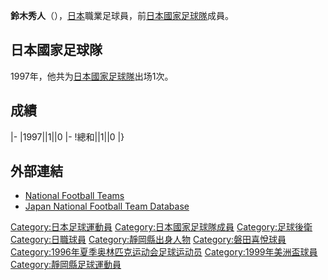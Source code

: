 {{Infobox football biography
|name=鈴木秀人
|image=
|fullname=鈴木秀人
|birth_date={{Birth date and age|1974|10|7}}
|cityofbirth=[[靜岡縣|靜岡縣]][[濱松市|濱松市]]
|countryofbirth=[[日本|日本]]
|height=1.80 m
|position=[[後衛_(足球)|後衛]]
|currentclub=
|years=1993-2009
|clubs=[[磐田喜悅|磐田喜悅]]
|caps(goals)=
|nationalyears=1997
|nationalteam=[[日本國家足球隊|日本]]
|nationalcaps(goals)=1 (0)
}}
'''鈴木秀人'''（{{Bd|1974年|10月7日||}}），[[日本|日本]]職業足球員，前[[日本國家足球隊|日本國家足球隊]]成員。

==日本國家足球隊==
1997年，他共为[[日本國家足球隊|日本國家足球隊]]出场1次。

==成績==
{{Football player national team statistics|JPN}}
|-
|1997||1||0
|-
!總和||1||0
|}

==外部連結==
{{Reflist}}
*[http://www.national-football-teams.com/v2/player.php?id=3530 National Football Teams] {{Wayback|url=http://www.national-football-teams.com/v2/player.php?id=3530 |date=20121201121233 }}
*[https://web.archive.org/web/20160319122910/http://www.japannationalfootballteam.com/en/players/suzuki_hideto.html Japan National Football Team Database]

{{1996年奥运会男子足球日本参赛名单}}
{{1999年美洲盃足球賽日本參賽名單}}

[[Category:日本足球運動員|Category:日本足球運動員]]
[[Category:日本國家足球隊成員|Category:日本國家足球隊成員]]
[[Category:足球後衛|Category:足球後衛]]
[[Category:日職球員|Category:日職球員]]
[[Category:靜岡縣出身人物|Category:靜岡縣出身人物]]
[[Category:磐田喜悅球員|Category:磐田喜悅球員]]
[[Category:1996年夏季奥林匹克运动会足球运动员|Category:1996年夏季奥林匹克运动会足球运动员]]
[[Category:1999年美洲盃球員|Category:1999年美洲盃球員]]
[[Category:靜岡縣足球運動員|Category:靜岡縣足球運動員]]


{{Japan-sport-bio-stub}}
{{Soccer-player-stub}}